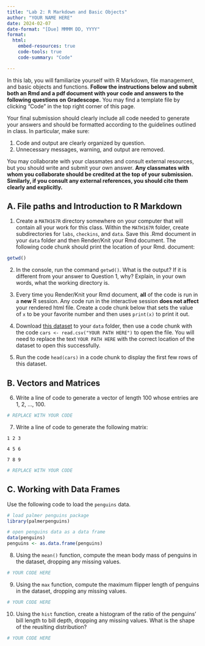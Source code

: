 ```yaml
---
title: "Lab 2: R Markdown and Basic Objects"
author: "YOUR NAME HERE"
date: 2024-02-07
date-format: "[Due] MMMM DD, YYYY"
format: 
  html:
    embed-resources: true
    code-tools: true
    code-summary: "Code"

---
```


In this lab, you will familiarize yourself with R Markdown, file management, and basic objects and functions. **Follow the instructions below and submit both an Rmd and a pdf document with your code and answers to the following questions on Gradescope.** You may find a template file by clicking "Code" in the top right corner of this page.

Your final submission should clearly include all code needed to generate your answers and should be formatted according to the guidelines outlined in class. In particular, make sure:

1. Code and output are clearly organized by question.
2. Unnecessary messages, warning, and output are removed.

You may collaborate with your classmates and consult external resources, but you should write and submit your own answer. **Any classmates with whom you collaborate should be credited at the top of your submission. Similarly, if you consult any external references, you should cite them clearly and explicitly.**

## A. File paths and Introduction to R Markdown

1. Create a `MATH167R` directory somewhere on your computer that will contain all your work for this class. Within the `MATH167R` folder, create subdirectories for `labs`, `checkins`, and `data`. Save this .Rmd document in your `data` folder and then Render/Knit your Rmd document. The following code chunk should print the location of your Rmd. document:

```r
getwd()
```

2. In the console, run the command `getwd()`. What is the output? If it is different from your answer to Question 1, why? Explain, in your own words, what the working directory is.

<!-- REPLACE THIS LINE WITH YOUR ANSWER -->

3. Every time you Render/Knit your Rmd document, **all** of the code is run in a **new** R session. Any code run in the interactive session **does not affect** your rendered html file. Create a code chunk below that sets the value of `x` to be your favorite number and then uses `print(x)` to print it out.

<!-- REPLACE THIS LINE WITH YOUR ANSWER -->

4. Download [this dataset](https://www.openintro.org/data/csv/cars.csv) to your `data` folder, then use a code chunk with the code `cars <- read.csv("YOUR PATH HERE")` to open the file. You will need to replace the text `YOUR PATH HERE` with the correct location of the dataset to open this successfully.

<!-- REPLACE THIS LINE WITH YOUR ANSWER -->

5. Run the code `head(cars)` in a code chunk to display the first few rows of this dataset.

<!-- REPLACE THIS LINE WITH YOUR ANSWER -->

## B. Vectors and Matrices

6. Write a line of code to generate a vector of length 100 whose entries are 1, 2, ..., 100.

```r
# REPLACE WITH YOUR CODE
```

7. Write a line of code to generate the following matrix:

`1 2 3`

`4 5 6`

`7 8 9`

```r
# REPLACE WITH YOUR CODE
```

## C. Working with Data Frames

Use the following code to load the `penguins` data.

```r
# load palmer penguins package
library(palmerpenguins)

# open penguins data as a data frame
data(penguins)
penguins <- as.data.frame(penguins)
```

8. Using the `mean()` function, compute the mean body mass of penguins in the dataset, dropping any missing values.

```r
# YOUR CODE HERE
```

<!-- REPLACE THIS LINE WITH YOUR ANSWER -->

9. Using the `max` function, compute the maximum flipper length of penguins in the dataset, dropping any missing values.

```r
# YOUR CODE HERE
```

<!-- REPLACE THIS LINE WITH YOUR ANSWER -->

10. Using the `hist` function, create a histogram of the ratio of the penguins' bill length to bill depth, dropping any missing values. What is the shape of the reuslting distribution?

```r
# YOUR CODE HERE
```

<!-- REPLACE THIS LINE WITH YOUR ANSWER -->


